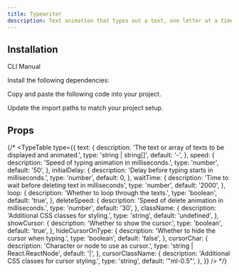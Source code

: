 ```yaml
---
title: Typewriter
description: Text animation that types out a text, one letter at a time.
---
```


<References>
<Reference label="Fancy Components" link="https://www.fancycomponents.dev/docs/components/text/typewriter" />
</References>

<ComponentCollapse
  name="text-type-demo"
  hasReTrigger
  classNameComponentContainer="min-h-[100px]"
/>

## Installation

<Tabs defaultValue="cli">

<TabsList>
  <TabsTrigger value="cli">CLI</TabsTrigger>
  <TabsTrigger value="manual">Manual</TabsTrigger>
</TabsList>
<TabsContent value="cli">

<ComponentCli name="text-type"/>

</TabsContent>

<TabsContent value="manual">

<Steps>

<Step>Install the following dependencies:</Step>

<ComponentCli name="text-type"/>

<Step>Copy and paste the following code into your project.</Step>

<ComponentSource name="text-type" />

<Step>Update the import paths to match your project setup.</Step>

</Steps>

</TabsContent>

</Tabs>

## Props

<AutoTypeTable path="./content/docs/ui/props.ts" name="TextType" />

{/* <TypeTable
  type={{
    text: {
      description:
        'The text or array of texts to be displayed and animated.',
      type: 'string | string[]',
      default: '-',
    },
    speed: {
      description:
        'Speed of typing animation in milliseconds.',
      type: 'number',
      default: '50',
    },
    initialDelay: {
      description:
        'Delay before typing starts in milliseconds.',
      type: 'number',
      default: 0,
    },
    waitTime: {
      description:
        'Time to wait before deleting text in milliseconds',
      type: 'number',
      default: '2000',
    },
    loop: {
      description:
        'Whether to loop through the texts.',
      type: 'boolean',
      default: 'true',
    },
    deleteSpeed: {
      description:
        'Speed of delete animation in milliseconds.',
      type: 'number',
      default: '30',
    },
    className: {
      description:
        'Additional CSS classes for styling.',
      type: 'string',
      default: 'undefined',
    },
    showCursor: {
      description:
        'Whether to show the cursor.',
      type: 'boolean',
      default: 'true',
    },
    hideCursorOnType: {
      description:
        'Whether to hide the cursor when typing.',
      type: 'boolean',
      default: 'false',
    },
    cursorChar: {
      description:
        'Character or node to use as cursor.',
      type: 'string | React.ReactNode',
      default: '|',
    },
    cursorClassName: {
      description:
        'Additional CSS classes for cursor styling.',
      type: 'string',
      default: '"ml-0.5"',
    },
  }}
/> */}

